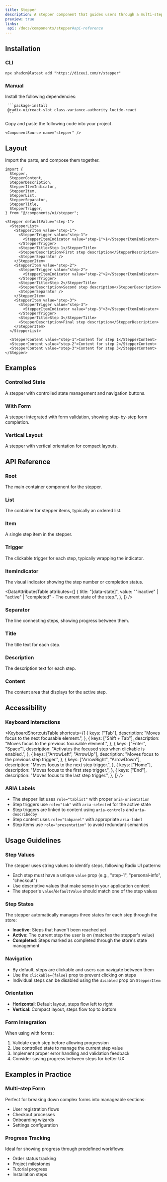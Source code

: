```yaml
---
title: Stepper
description: A stepper component that guides users through a multi-step process with clear visual progress indicators.
preview: true
links:
 api: /docs/components/stepper#api-reference
---
```


<ComponentTabs name="stepper-demo" />

## Installation

### CLI

```package-install
npx shadcn@latest add "https://diceui.com/r/stepper"

```

### Manual

<Steps>
  <Step>
     Install the following dependencies:

     ```package-install
     @radix-ui/react-slot class-variance-authority lucide-react
     ```
  </Step>
  <Step>
    Copy and paste the following code into your project.

    <ComponentSource name="stepper" />
  </Step>
</Steps>

## Layout

Import the parts, and compose them together.

```tsx
import {
  Stepper,
  StepperContent,
  StepperDescription,
  StepperItemIndicator,
  StepperItem,
  StepperList,
  StepperSeparator,
  StepperTitle,
  StepperTrigger,
} from "@/components/ui/stepper";

<Stepper defaultValue="step-1">
  <StepperList>
    <StepperItem value="step-1">
      <StepperTrigger value="step-1">
        <StepperItemIndicator value="step-1">1</StepperItemIndicator>
      </StepperTrigger>
      <StepperTitle>Step 1</StepperTitle>
      <StepperDescription>First step description</StepperDescription>
      <StepperSeparator />
    </StepperItem>
    <StepperItem value="step-2">
      <StepperTrigger value="step-2">
        <StepperItemIndicator value="step-2">2</StepperItemIndicator>
      </StepperTrigger>
      <StepperTitle>Step 2</StepperTitle>
      <StepperDescription>Second step description</StepperDescription>
      <StepperSeparator />
    </StepperItem>
    <StepperItem value="step-3">
      <StepperTrigger value="step-3">
        <StepperItemIndicator value="step-3">3</StepperItemIndicator>
      </StepperTrigger>
      <StepperTitle>Step 3</StepperTitle>
      <StepperDescription>Final step description</StepperDescription>
    </StepperItem>
  </StepperList>

  <StepperContent value="step-1">Content for step 1</StepperContent>
  <StepperContent value="step-2">Content for step 2</StepperContent>
  <StepperContent value="step-3">Content for step 3</StepperContent>
</Stepper>
```

## Examples

### Controlled State

A stepper with controlled state management and navigation buttons.

<ComponentTabs name="stepper-controlled-demo" />

### With Form

A stepper integrated with form validation, showing step-by-step form completion.

<ComponentTabs name="stepper-form-demo" />

### Vertical Layout

A stepper with vertical orientation for compact layouts.

<ComponentTabs name="stepper-vertical-demo" />

## API Reference

### Root

The main container component for the stepper.

<AutoTypeTable
  path="./types/docs/stepper.ts"
  name="RootProps"
/>

### List

The container for stepper items, typically an ordered list.

<AutoTypeTable
  path="./types/docs/stepper.ts"
  name="ListProps"
/>

### Item

A single step item in the stepper.

<AutoTypeTable
  path="./types/docs/stepper.ts"
  name="ItemProps"
/>

### Trigger

The clickable trigger for each step, typically wrapping the indicator.

<AutoTypeTable
  path="./types/docs/stepper.ts"
  name="TriggerProps"
/>

### ItemIndicator

The visual indicator showing the step number or completion status.

<AutoTypeTable
  path="./types/docs/stepper.ts"
  name="ItemIndicatorProps"
/>

<DataAttributesTable
  attributes={[
    {
      title: "[data-state]",
      value: "\"inactive\" | \"active\" | \"completed\" - The current state of the step.",
    },
  ]}
/>

### Separator

The line connecting steps, showing progress between them.

<AutoTypeTable
  path="./types/docs/stepper.ts"
  name="SeparatorProps"
/>

### Title

The title text for each step.

<AutoTypeTable
  path="./types/docs/stepper.ts"
  name="TitleProps"
/>

### Description

The description text for each step.

<AutoTypeTable
  path="./types/docs/stepper.ts"
  name="DescriptionProps"
/>

### Content

The content area that displays for the active step.

<AutoTypeTable
  path="./types/docs/stepper.ts"
  name="ContentProps"
/>

## Accessibility

### Keyboard Interactions

<KeyboardShortcutsTable
  shortcuts={[
    {
      keys: ["Tab"],
      description: "Moves focus to the next focusable element.",
    },
    {
      keys: ["Shift + Tab"],
      description: "Moves focus to the previous focusable element.",
    },
    {
      keys: ["Enter", "Space"],
      description: "Activates the focused step when clickable is enabled.",
    },
    {
      keys: ["ArrowLeft", "ArrowUp"],
      description: "Moves focus to the previous step trigger.",
    },
    {
      keys: ["ArrowRight", "ArrowDown"],
      description: "Moves focus to the next step trigger.",
    },
    {
      keys: ["Home"],
      description: "Moves focus to the first step trigger.",
    },
    {
      keys: ["End"],
      description: "Moves focus to the last step trigger.",
    },
  ]}
/>

### ARIA Labels

- The stepper list uses `role="tablist"` with proper `aria-orientation`
- Step triggers use `role="tab"` with `aria-selected` for the active state
- Step triggers are linked to content using `aria-controls` and `aria-describedby`
- Step content uses `role="tabpanel"` with appropriate `aria-label`
- Step items use `role="presentation"` to avoid redundant semantics

## Usage Guidelines

### Step Values

The stepper uses string values to identify steps, following Radix UI patterns:

- Each step must have a unique `value` prop (e.g., "step-1", "personal-info", "checkout")
- Use descriptive values that make sense in your application context
- The stepper's `value`/`defaultValue` should match one of the step values

### Step States

The stepper automatically manages three states for each step through the store:

- **Inactive**: Steps that haven't been reached yet
- **Active**: The current step the user is on (matches the stepper's value)
- **Completed**: Steps marked as completed through the store's state management

### Navigation

- By default, steps are clickable and users can navigate between them
- Use the `clickable={false}` prop to prevent clicking on steps
- Individual steps can be disabled using the `disabled` prop on `StepperItem`

### Orientation

- **Horizontal**: Default layout, steps flow left to right
- **Vertical**: Compact layout, steps flow top to bottom

### Form Integration

When using with forms:

1. Validate each step before allowing progression
2. Use controlled state to manage the current step value
3. Implement proper error handling and validation feedback
4. Consider saving progress between steps for better UX

## Examples in Practice

### Multi-step Form

Perfect for breaking down complex forms into manageable sections:

- User registration flows
- Checkout processes  
- Onboarding wizards
- Settings configuration

### Progress Tracking

Ideal for showing progress through predefined workflows:

- Order status tracking
- Project milestones
- Tutorial progress
- Installation steps
